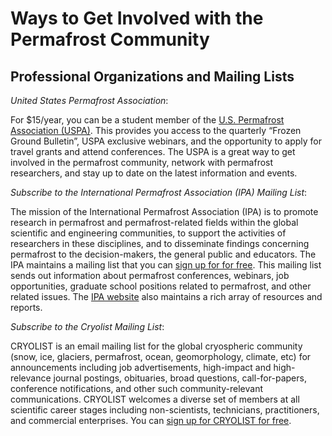# Ways to Get Involved with the Permafrost Community

## Professional Organizations and Mailing Lists

*United States Permafrost Association*: 

For \$15/year, you can be a student member of the [U.S. Permafrost Association (USPA)](https://www.uspermafrost.org). This provides you access to the quarterly "Frozen Ground Bulletin", USPA exclusive webinars, and the opportunity to apply for travel grants and attend conferences. The USPA is a great way to get involved in the permafrost community, network with permafrost researchers, and stay up to date on the latest information and events.

*Subscribe to the International Permafrost Association (IPA) Mailing List*: 

The mission of the International Permafrost Association (IPA) is to promote research in permafrost and permafrost-related fields within the global scientific and engineering communities, to support the activities of researchers in these disciplines, and to disseminate findings concerning permafrost to the decision-makers, the general public and educators. The IPA maintains a mailing list that you can [sign up for for free](https://www.permafrost.org/mailing-list/). This mailing list sends out information about permafrost conferences, webinars, job opportunities, graduate school positions related to permafrost, and other related issues. The [IPA website](https://www.permafrost.org) also maintains a rich array of resources and reports.

*Subscribe to the Cryolist Mailing List*: 

CRYOLIST is an email mailing list for the global cryospheric community (snow, ice, glaciers, permafrost, ocean, geomorphology, climate, etc) for announcements including job advertisements, high-impact and high-relevance journal postings, obituaries, broad questions, call-for-papers, conference notifications, and other such community-relevant communications. CRYOLIST welcomes a diverse set of members at all scientific career stages including non-scientists, technicians, practitioners, and commercial enterprises. You can [sign up for CRYOLIST for free](https://lists.cryolist.org/mailman/listinfo/cryolist).
